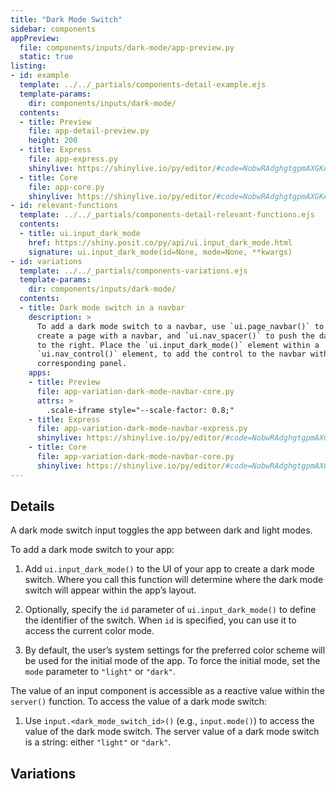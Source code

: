 ```yaml
---
title: "Dark Mode Switch"
sidebar: components
appPreview:
  file: components/inputs/dark-mode/app-preview.py
  static: true
listing:
- id: example
  template: ../../_partials/components-detail-example.ejs
  template-params:
    dir: components/inputs/dark-mode/
  contents:
  - title: Preview
    file: app-detail-preview.py
    height: 200
  - title: Express
    file: app-express.py
    shinylive: https://shinylive.io/py/editor/#code=NobwRAdghgtgpmAXGKAHVA6VBPMAaMAYwHsIAXOcpMAMwCdiYACAZwAsBLCbJjmVYnTJM6lACZw6AHQj1GrTtwxwAHqlEsWvfoOFdUAVzJ4mBjjIsQzGfUYD6YqHQDWdmMQkAKAJRMmlmTAAXwBdIA
  - title: Core
    file: app-core.py
    shinylive: https://shinylive.io/py/editor/#code=NobwRAdghgtgpmAXGKAHVA6VBPMAaMAYwHsIAXOcpMAMwCdiYACAZwAsBLCbJjmVYnTJMArhzxM6lACZw6EgILoAOhFVpUAfTFMAvKI5YoAcziaaAGzHSAFKqYODGLqhFlN0qHQDWmmMVkbAEomVSDVVVkaVjkANzkbFzcJYjdXMgkWOBYWDlIgxHtHVCgciOh0PSYlVBsNbXEYuni6cIgwAF8AXSA
- id: relevant-functions
  template: ../../_partials/components-detail-relevant-functions.ejs
  contents:
  - title: ui.input_dark_mode
    href: https://shiny.posit.co/py/api/ui.input_dark_mode.html
    signature: ui.input_dark_mode(id=None, mode=None, **kwargs)
- id: variations
  template: ../../_partials/components-variations.ejs
  template-params:
    dir: components/inputs/dark-mode/
  contents:
  - title: Dark mode switch in a navbar
    description: >
      To add a dark mode switch to a navbar, use `ui.page_navbar()` to
      create a page with a navbar, and `ui.nav_spacer()` to push the dark mode switch
      to the right. Place the `ui.input_dark_mode()` element within a
      `ui.nav_control()` element, to add the control to the navbar without creating a
      corresponding panel.
    apps:
    - title: Preview
      file: app-variation-dark-mode-navbar-core.py
      attrs: >
        .scale-iframe style="--scale-factor: 0.8;"
    - title: Express
      file: app-variation-dark-mode-navbar-express.py
      shinylive: https://shinylive.io/py/editor/#code=NobwRAdghgtgpmAXGKAHVA6VBPMAaMAYwHsIAXOcpMAMwCdiYACAZwAsBLCbDOAD1R04LFkw4xUxOmSYBXDgB0IS+VigBzOAH1iqMiwAUZDmQA2cALwKwAESh0A1kwCyxACZwmAZQDuJwmxiEEwAclAAbgBG9tZ4TDQcpqZQkeYWACp0snBxHG5WYKgacNYAlEoqHBjQ4VosRYRwdAblyhB+ZIGqNVpFEHCmBqpcqLJkWm72Dlow7nAtpYhKTCtMRSJKYAC+ALpAA
    - title: Core
      file: app-variation-dark-mode-navbar-core.py
      shinylive: https://shinylive.io/py/editor/#code=NobwRAdghgtgpmAXGKAHVA6VBPMAaMAYwHsIAXOcpMAMwCdiYACAZwAsBLCbJjmVYnTJMArhzxM6lACZw6EgILoAOhFVpUAfTFMAvKI5YoAcziboANwBGUOgApVTJwYyXNLVFEJy7ASjyOzmKuUBaaJOQMADZ2wVyoImSa0rYA1powxLJ2HNK6ymCZsgW+-oFOZBxkUXD5YAAiaUxFcKwA7lWEbLwQTJY2dAWqvqqqsjSschY+8YkSxIkJZBIscCwsHKS+iOVMnuuj0Oh6TEqodhra4pN003S+YAC+ALpAA
---
```


:::{#example}
:::

:::{#relevant-functions}
:::

## Details

A dark mode switch input toggles the app between dark and light modes.

To add a dark mode switch to your app:

  1. Add `ui.input_dark_mode()` to the UI of your app to create a dark mode switch. Where you call this function will determine where the dark mode switch will appear within the app's layout.

  2. Optionally, specify the `id` parameter of `ui.input_dark_mode()` to define the identifier of the switch. When `id` is specified, you can use it to access the current color mode.

  3. By default, the user’s system settings for the preferred color scheme will be used for the initial mode of the app. To force the initial mode, set the `mode` parameter to `"light"` or `"dark"`.

The value of an input component is accessible as a reactive value within the `server()` function. To access the value of a dark mode switch:

  1. Use `input.<dark_mode_switch_id>()` (e.g., `input.mode()`) to access the value of the dark mode switch. The server value of a dark mode switch is a string: either `"light"` or `"dark"`.

## Variations

:::{#variations}
:::
